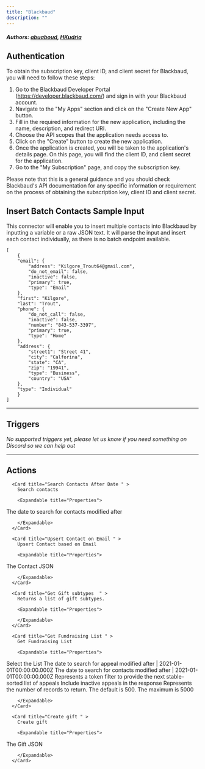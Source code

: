 ```yaml
---
title: "Blackbaud"
description: ""
---
```


##### Authors: [abuaboud](https://github.com/abuaboud), [HKudria](https://github.com/HKudria)


## Authentication

To obtain the subscription key, client ID, and client secret for Blackbaud, you will need to follow these steps:

1. Go to the Blackbaud Developer Portal (https://developer.blackbaud.com/) and sign in with your Blackbaud account.
2. Navigate to the "My Apps" section and click on the "Create New App" button.
3. Fill in the required information for the new application, including the name, description, and redirect URI.
4. Choose the API scopes that the application needs access to.
5. Click on the "Create" button to create the new application.
6. Once the application is created, you will be taken to the application's details page. On this page, you will find the client ID, and client secret for the application.
7. Go to the "My Subscription" page, and copy the subscription key.

<Tip>
Please note that this is a general guidance and you should check Blackbaud's API documentation for any specific information or requirement on the process of obtaining the subscription key, client ID and client secret.
</Tip>

## Insert Batch Contacts Sample Input

This connector will enable you to insert multiple contacts into Blackbaud by inputting a variable or a raw JSON text. It will parse the input and insert each contact individually, as there is no batch endpoint available.

```
[
    {
    "email": {
        "address": "Kilgore_Trout64@gmail.com",
        "do_not_email": false,
        "inactive": false,
        "primary": true,
        "type": "Email"
    },
    "first": "Kilgore",
    "last": "Trout",
    "phone": {
        "do_not_call": false,
        "inactive": false,
        "number": "843-537-3397",
        "primary": true,
        "type": "Home"
    },
    "address": {
        "street1": "Street 41",
        "city": "Calforina",
        "state": "CA",
        "zip": "19941",
        "type": "Business",
        "country": "USA"
    },
    "type": "Individual"
    }
]
```
---

## Triggers

*No supported triggers yet, please let us know if you need something on Discord so we can help out* 


---

## Actions


      <Card title="Search Contacts After Date " >
        Search contacts

        <Expandable title="Properties">
          
<ResponseField name="Subscription Key" required type="Short_text">

</ResponseField>
            
<ResponseField name="Last Modified Date" required type="Short_text">
The date to search for contacts modified after
</ResponseField>
              
        </Expandable>
      </Card>
  
      <Card title="Upsert Contact on Email " >
        Upsert Contact based on Email

        <Expandable title="Properties">
          
<ResponseField name="Subscription Key" required type="Short_text">

</ResponseField>
            
<ResponseField name="Contact (JSON)" required type="Json">
The Contact JSON
</ResponseField>
              
        </Expandable>
      </Card>
  
      <Card title="Get Gift subtypes  " >
        Returns a list of gift subtypes.

        <Expandable title="Properties">
          
<ResponseField name="Subscription Key" required type="Short_text">

</ResponseField>
              
        </Expandable>
      </Card>
  
      <Card title="Get Fundraising List " >
        Get Fundraising List

        <Expandable title="Properties">
          
<ResponseField name="Subscription Key" required type="Short_text">

</ResponseField>
            
<ResponseField name="Fundraising List" required type="Static_dropdown">
Select the List
</ResponseField>
            
<ResponseField name="Last Modified Date"  type="Short_text">
The date to search for appeal modified after | 2021-01-01T00:00:00.000Z
</ResponseField>
            
<ResponseField name="Date added"  type="Short_text">
The date to search for contacts modified after | 2021-01-01T00:00:00.000Z
</ResponseField>
            
<ResponseField name="Sort token"  type="Short_text">
Represents a token filter to provide the next stable-sorted list of appeals
</ResponseField>
            
<ResponseField name="Include inactive" required type="Checkbox">
Include inactive appeals in the response
</ResponseField>
            
<ResponseField name="Limit"  type="Number">
Represents the number of records to return. The default is 500. The maximum is 5000
</ResponseField>
              
        </Expandable>
      </Card>
  
      <Card title="Create gift " >
        Create gift

        <Expandable title="Properties">
          
<ResponseField name="Subscription Key" required type="Short_text">

</ResponseField>
            
<ResponseField name="Gift (JSON)" required type="Json">
The Gift JSON
</ResponseField>
              
        </Expandable>
      </Card>
  